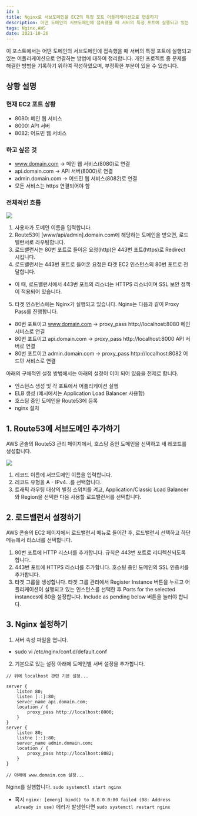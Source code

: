 ```yaml
---
id: 1
title: Nginx로 서브도메인을 EC2의 특정 포트 어플리케이션으로 연결하기
description: 어떤 도메인의 서브도메인에 접속했을 때 서버의 특정 포트에 실행되고 있는 어플리케이션으로 연결하는 방법에 대하여 정리합니다.
tags: Nginx,AWS
date: 2021-10-26
---
```


이 포스트에서는 어떤 도메인의 서브도메인에 접속했을 때 서버의 특정 포트에 실행되고 있는 어플리케이션으로 연결하는 방법에 대하여 정리합니다. 개인 프로젝트 중 문제를 해결한 방법을 기록하기 위하여 작성하였으며, 부정확한 부분이 있을 수 있습니다.

## 상황 설명
### 현재 EC2 포트 상황

- 8080: 메인 웹 서비스
- 8000: API 서버
- 8082: 어드민 웹 서비스

### 하고 싶은 것

- www.domain.com -> 메인 웹 서비스(8080)로 연결
- api.domain.com -> API 서버(8000)로 연결
- admin.domain.com -> 어드민 웹 서비스(8082)로 연결
- 모든 서비스는 https 연결되어야 함

### 전체적인 흐름
![](https://images.velog.io/images/ooooorobo/post/e2e4faad-9237-469b-9b06-6d65e42c0e81/image.png)

1. 사용자가 도메인 이름을 입력합니다.
2. Route53이 [www/api/admin].domain.com에 해당하는 도메인을 받으면, 로드밸런서로 라우팅합니다.
3. 로드밸런서는 80번 포트로 들어온 요청(http)은 443번 포트(https)로 Redirect 시킵니다.
4. 로드밸런서는 443번 포트로 들어온 요청은 타겟 EC2 인스턴스의 80번 포트로 전달합니다.
- 이 때, 로드밸런서에서 443번 포트의 리스너는 HTTPS 리스너이며 SSL 보안 정책이 적용되어 있습니다.
5. 타겟 인스턴스에는 Nginx가 실행되고 있습니다. Nginx는 다음과 같이 Proxy Pass를 진행합니다.
- 80번 포트이고 www.domain.com -> proxy_pass http://localhost:8080 메인 서비스로 연결
 - 80번 포트이고 api.domain.com -> proxy_pass http://localhost:8000 API 서버로 연결
 - 80번 포트이고 admin.domain.com -> proxy_pass http://localhost:8082 어드민 서비스로 연결


아래의 구체적인 설정 방법에서는 아래의 설정이 이미 되어 있음을 전제로 합니다.
- 인스턴스 생성 및 각 포트에서 어플리케이션 실행
- ELB 생성 (예시에서는 Application Load Balancer 사용함)
- 호스팅 중인 도메인을 Route53에 등록
- nginx 설치


## 1. Route53에 서브도메인 추가하기
AWS 콘솔의 Route53 관리 페이지에서, 호스팅 중인 도메인을 선택하고 새 레코드를 생성합니다.

![](https://images.velog.io/images/ooooorobo/post/5c8422bd-add6-4713-8d5c-629e6b0c8e0b/image.png)

1. 레코드 이름에 서브도메인 이름을 입력합니다.
2. 레코드 유형을 A - IPv4…를 선택합니다.
3. 트래픽 라우팅 대상의 별칭 스위치를 켜고, Application/Classic Load Balancer와 Region을 선택한 다음 사용할 로드밸런서를 선택합니다.

## 2. 로드밸런서 설정하기
AWS 콘솔의 EC2 페이지에서 로드밸런서 메뉴로 들어간 후, 로드밸런서 선택하고 하단 메뉴에서 리스너를 선택합니다.

1. 80번 포트에 HTTP 리스너를 추가합니다. 규칙은 443번 포트로 리디렉션되도록 합니다.
2. 443번 포트에 HTTPS 리스너를 추가합니다. 호스팅 중인 도메인의 SSL 인증서를 추가합니다.
3. 타겟 그룹을 생성합니다. 타겟 그룹 관리에서 Register Instance 버튼을 누르고 어플리케이션이 실행되고 있는 인스턴스를 선택한 후 Ports for the selected instances에 80을 설정합니다. Include as pending below 버튼을 눌러야 합니다.


## 3. Nginx 설정하기

1. 서버 속성 파일을 엽니다.
- sudo vi /etc/nginx/conf.d/default.conf

2. 기본으로 있는 설정 아래에 도메인별 서버 설정을 추가합니다.

```
// 위에 localhost 관련 기본 설정...

server {
    listen 80;
    listen [::]:80;
    server_name api.domain.com;
    location / {
        proxy_pass http://localhost:8000;
    }
}
server {
    listen 80;
    listne [::]:80;
    server_name admin.domain.com;
    location / {
        proxy_pass http://localhost:8082;
    }
}

// 아래에 www.domain.com 설정...
```
Nginx를 실행합니다.
`sudo systemctl start nginx`

- 혹시 `nginx: [emerg] bind() to 0.0.0.0:80 failed (98: Address already in use)` 에러가 발생한다면
`sudo systemctl restart nginx`

